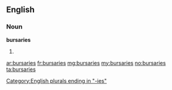 ==English==

===Noun===
'''bursaries'''

# {{plural of|bursary}}

[[Category:English plurals ending in "-ies"]]

[[ar:bursaries]]
[[fr:bursaries]]
[[mg:bursaries]]
[[my:bursaries]]
[[no:bursaries]]
[[ta:bursaries]]